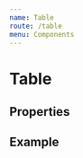 ```yaml
---
name: Table
route: /table
menu: Components
---
```



# Table

## Properties

<PropsTable of={Table} />

## Example

<Playground>
  <Table
    idAttribute="id"
    data={[
      { id: 1, name: 'Fernando', favoriteColor: 'Red' },
      { id: 2, name: 'Alex', favoriteColor: 'Green' },
      { id: 3, name: 'João', favoriteColor: 'Blue' }
    ]}
    columns={[
      { key: 'name', title: 'Name', width: 200 },
      { key: 'favoriteColor', title: 'Favorite Color', width: 100 }
    ]}
  />
</Playground>
